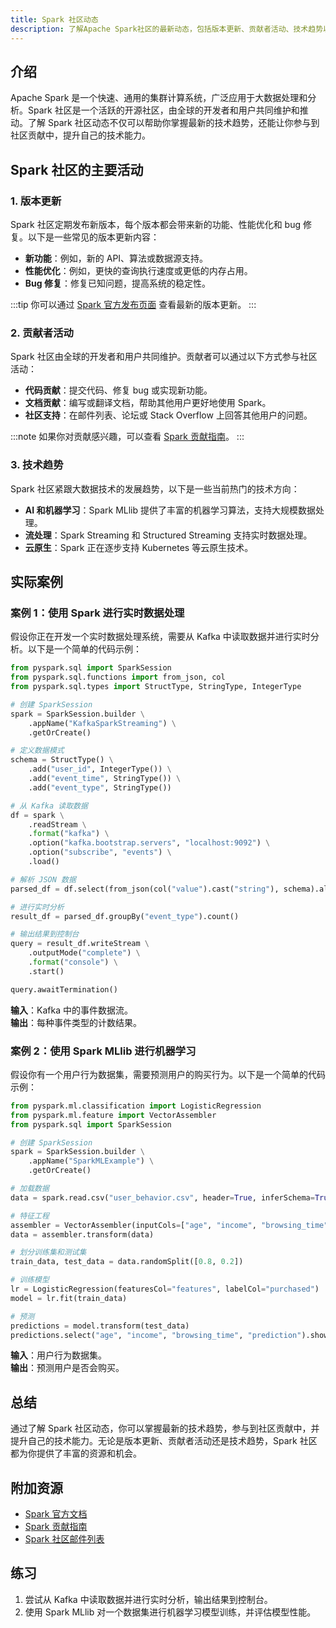 ```yaml
---
title: Spark 社区动态
description: 了解Apache Spark社区的最新动态，包括版本更新、贡献者活动、技术趋势以及如何参与社区贡献。
---
```


## 介绍

Apache Spark 是一个快速、通用的集群计算系统，广泛应用于大数据处理和分析。Spark 社区是一个活跃的开源社区，由全球的开发者和用户共同维护和推动。了解 Spark 社区动态不仅可以帮助你掌握最新的技术趋势，还能让你参与到社区贡献中，提升自己的技术能力。

## Spark 社区的主要活动

### 1. 版本更新

Spark 社区定期发布新版本，每个版本都会带来新的功能、性能优化和 bug 修复。以下是一些常见的版本更新内容：

- **新功能**：例如，新的 API、算法或数据源支持。
- **性能优化**：例如，更快的查询执行速度或更低的内存占用。
- **Bug 修复**：修复已知问题，提高系统的稳定性。

:::tip
你可以通过 [Spark 官方发布页面](https://spark.apache.org/releases/) 查看最新的版本更新。
:::

### 2. 贡献者活动

Spark 社区由全球的开发者和用户共同维护。贡献者可以通过以下方式参与社区活动：

- **代码贡献**：提交代码、修复 bug 或实现新功能。
- **文档贡献**：编写或翻译文档，帮助其他用户更好地使用 Spark。
- **社区支持**：在邮件列表、论坛或 Stack Overflow 上回答其他用户的问题。

:::note
如果你对贡献感兴趣，可以查看 [Spark 贡献指南](https://spark.apache.org/contributing.html)。
:::

### 3. 技术趋势

Spark 社区紧跟大数据技术的发展趋势，以下是一些当前热门的技术方向：

- **AI 和机器学习**：Spark MLlib 提供了丰富的机器学习算法，支持大规模数据处理。
- **流处理**：Spark Streaming 和 Structured Streaming 支持实时数据处理。
- **云原生**：Spark 正在逐步支持 Kubernetes 等云原生技术。

## 实际案例

### 案例 1：使用 Spark 进行实时数据处理

假设你正在开发一个实时数据处理系统，需要从 Kafka 中读取数据并进行实时分析。以下是一个简单的代码示例：

```python
from pyspark.sql import SparkSession
from pyspark.sql.functions import from_json, col
from pyspark.sql.types import StructType, StringType, IntegerType

# 创建 SparkSession
spark = SparkSession.builder \
    .appName("KafkaSparkStreaming") \
    .getOrCreate()

# 定义数据模式
schema = StructType() \
    .add("user_id", IntegerType()) \
    .add("event_time", StringType()) \
    .add("event_type", StringType())

# 从 Kafka 读取数据
df = spark \
    .readStream \
    .format("kafka") \
    .option("kafka.bootstrap.servers", "localhost:9092") \
    .option("subscribe", "events") \
    .load()

# 解析 JSON 数据
parsed_df = df.select(from_json(col("value").cast("string"), schema).alias("data")).select("data.*")

# 进行实时分析
result_df = parsed_df.groupBy("event_type").count()

# 输出结果到控制台
query = result_df.writeStream \
    .outputMode("complete") \
    .format("console") \
    .start()

query.awaitTermination()
```

**输入**：Kafka 中的事件数据流。<br />
**输出**：每种事件类型的计数结果。

### 案例 2：使用 Spark MLlib 进行机器学习

假设你有一个用户行为数据集，需要预测用户的购买行为。以下是一个简单的代码示例：

```python
from pyspark.ml.classification import LogisticRegression
from pyspark.ml.feature import VectorAssembler
from pyspark.sql import SparkSession

# 创建 SparkSession
spark = SparkSession.builder \
    .appName("SparkMLExample") \
    .getOrCreate()

# 加载数据
data = spark.read.csv("user_behavior.csv", header=True, inferSchema=True)

# 特征工程
assembler = VectorAssembler(inputCols=["age", "income", "browsing_time"], outputCol="features")
data = assembler.transform(data)

# 划分训练集和测试集
train_data, test_data = data.randomSplit([0.8, 0.2])

# 训练模型
lr = LogisticRegression(featuresCol="features", labelCol="purchased")
model = lr.fit(train_data)

# 预测
predictions = model.transform(test_data)
predictions.select("age", "income", "browsing_time", "prediction").show()
```

**输入**：用户行为数据集。<br />
**输出**：预测用户是否会购买。

## 总结

通过了解 Spark 社区动态，你可以掌握最新的技术趋势，参与到社区贡献中，并提升自己的技术能力。无论是版本更新、贡献者活动还是技术趋势，Spark 社区都为你提供了丰富的资源和机会。

## 附加资源

- [Spark 官方文档](https://spark.apache.org/docs/latest/)
- [Spark 贡献指南](https://spark.apache.org/contributing.html)
- [Spark 社区邮件列表](https://spark.apache.org/community.html)

## 练习

1. 尝试从 Kafka 中读取数据并进行实时分析，输出结果到控制台。
2. 使用 Spark MLlib 对一个数据集进行机器学习模型训练，并评估模型性能。
